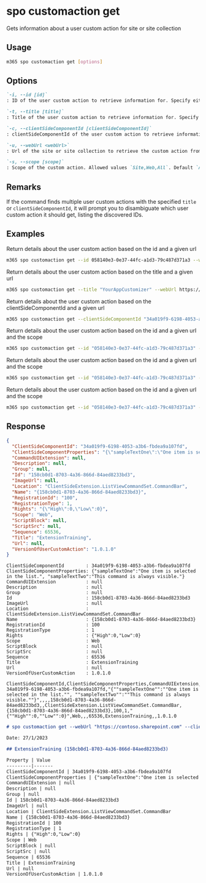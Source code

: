 
# spo customaction get

Gets information about a user custom action for site or site collection

## Usage

```sh
m365 spo customaction get [options]
```

## Options

```md defintion-list
`-i, --id [id]`
: ID of the user custom action to retrieve information for. Specify either `id`, `title` or `clientSideComponentId`

`-t, --title [title]`
: Title of the user custom action to retrieve information for. Specify either `id`, `title` or `clientSideComponentId`

`-c, --clientSideComponentId [clientSideComponentId]`
: clientSideComponentId of the user custom action to retrieve information for. Specify either `id`, `title` or `clientSideComponentId`

`-u, --webUrl <webUrl>`
: Url of the site or site collection to retrieve the custom action from

`-s, --scope [scope]`
: Scope of the custom action. Allowed values `Site,Web,All`. Default `All`
```

<Global />

## Remarks

If the command finds multiple user custom actions with the specified `title` or `clientSideComponentId`, it will prompt you to disambiguate which user custom action it should get, listing the discovered IDs.

## Examples

Return details about the user custom action based on the id and a given url

```sh
m365 spo customaction get --id 058140e3-0e37-44fc-a1d3-79c487d371a3 --webUrl https://contoso.sharepoint.com/sites/test
```

Return details about the user custom action based on the title and a given url

```sh
m365 spo customaction get --title "YourAppCustomizer" --webUrl https://contoso.sharepoint.com/sites/test
```

Return details about the user custom action based on the clientSideComponentId and a given url

```sh
m365 spo customaction get --clientSideComponentId "34a019f9-6198-4053-a3b6-fbdea9a107fd" --webUrl https://contoso.sharepoint.com/sites/test
```

Return details about the user custom action based on the id and a given url and the scope

```sh
m365 spo customaction get --id "058140e3-0e37-44fc-a1d3-79c487d371a3" --webUrl https://contoso.sharepoint.com/sites/test --scope Site
```

Return details about the user custom action based on the id and a given url and the scope

```sh
m365 spo customaction get --id "058140e3-0e37-44fc-a1d3-79c487d371a3" --webUrl https://contoso.sharepoint.com/sites/test --scope Web
```

Return details about the user custom action based on the id and a given url and the scope

```sh
m365 spo customaction get --id "058140e3-0e37-44fc-a1d3-79c487d371a3" --webUrl https://contoso.sharepoint.com/sites/test --scope Web
```

## Response

<Tabs>
  <TabItem value="JSON">

  ```json
  {
    "ClientSideComponentId": "34a019f9-6198-4053-a3b6-fbdea9a107fd",
    "ClientSideComponentProperties": "{\"sampleTextOne\":\"One item is selected in the list.\", \"sampleTextTwo\":\"This command is always visible.\"}",
    "CommandUIExtension": null,
    "Description": null,
    "Group": null,
    "Id": "158cb0d1-8703-4a36-866d-84aed8233bd3",
    "ImageUrl": null,
    "Location": "ClientSideExtension.ListViewCommandSet.CommandBar",
    "Name": "{158cb0d1-8703-4a36-866d-84aed8233bd3}",
    "RegistrationId": "100",
    "RegistrationType": 1,
    "Rights": "{\"High\":0,\"Low\":0}",
    "Scope": "Web",
    "ScriptBlock": null,
    "ScriptSrc": null,
    "Sequence": 65536,
    "Title": "ExtensionTraining",
    "Url": null,
    "VersionOfUserCustomAction": "1.0.1.0"
  }
  ```

  </TabItem>
  <TabItem value="Text">

  ```text
  ClientSideComponentId        : 34a019f9-6198-4053-a3b6-fbdea9a107fd
  ClientSideComponentProperties: {"sampleTextOne":"One item is selected in the list.", "sampleTextTwo":"This command is always visible."}
  CommandUIExtension           : null
  Description                  : null
  Group                        : null
  Id                           : 158cb0d1-8703-4a36-866d-84aed8233bd3
  ImageUrl                     : null
  Location                     : ClientSideExtension.ListViewCommandSet.CommandBar
  Name                         : {158cb0d1-8703-4a36-866d-84aed8233bd3}
  RegistrationId               : 100
  RegistrationType             : 1
  Rights                       : {"High":0,"Low":0}
  Scope                        : Web
  ScriptBlock                  : null
  ScriptSrc                    : null
  Sequence                     : 65536
  Title                        : ExtensionTraining
  Url                          : null
  VersionOfUserCustomAction    : 1.0.1.0
  ```

  </TabItem>
  <TabItem value="CSV">

  ```csv
  ClientSideComponentId,ClientSideComponentProperties,CommandUIExtension,Description,Group,Id,ImageUrl,Location,Name,RegistrationId,RegistrationType,Rights,Scope,ScriptBlock,ScriptSrc,Sequence,Title,Url,VersionOfUserCustomAction
  34a019f9-6198-4053-a3b6-fbdea9a107fd,"{""sampleTextOne"":""One item is selected in the list."", ""sampleTextTwo"":""This command is always visible.""}",,,,158cb0d1-8703-4a36-866d-84aed8233bd3,,ClientSideExtension.ListViewCommandSet.CommandBar,{158cb0d1-8703-4a36-866d-84aed8233bd3},100,1,"{""High"":0,""Low"":0}",Web,,,65536,ExtensionTraining,,1.0.1.0
  ```

  </TabItem>
  <TabItem value="Markdown">

  ```md
  # spo customaction get --webUrl "https://contoso.sharepoint.com" --clientSideComponentId "34a019f9-6198-4053-a3b6-fbdea9a107fd" --scope "Web"

  Date: 27/1/2023

  ## ExtensionTraining (158cb0d1-8703-4a36-866d-84aed8233bd3)

  Property | Value
  ---------|-------
  ClientSideComponentId | 34a019f9-6198-4053-a3b6-fbdea9a107fd
  ClientSideComponentProperties | {"sampleTextOne":"One item is selected in the list.", "sampleTextTwo":"This command is always visible."}
  CommandUIExtension | null
  Description | null
  Group | null
  Id | 158cb0d1-8703-4a36-866d-84aed8233bd3
  ImageUrl | null
  Location | ClientSideExtension.ListViewCommandSet.CommandBar
  Name | {158cb0d1-8703-4a36-866d-84aed8233bd3}
  RegistrationId | 100
  RegistrationType | 1
  Rights | {"High":0,"Low":0}
  Scope | Web
  ScriptBlock | null
  ScriptSrc | null
  Sequence | 65536
  Title | ExtensionTraining
  Url | null
  VersionOfUserCustomAction | 1.0.1.0
  ```

  </TabItem>
</Tabs>

